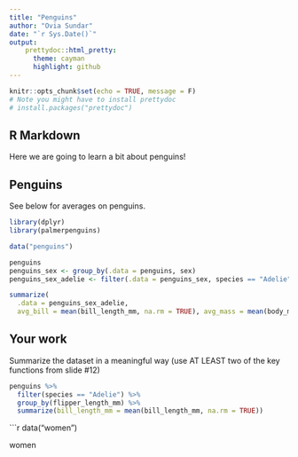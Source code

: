 ```yaml
---
title: "Penguins"
author: "Ovia Sundar"
date: "`r Sys.Date()`"
output: 
    prettydoc::html_pretty:
      theme: cayman
      highlight: github
---
```


```r
knitr::opts_chunk$set(echo = TRUE, message = F)
# Note you might have to install prettydoc
# install.packages("prettydoc")
```

## R Markdown
Here we are going to learn a bit about penguins!

## Penguins
See below for averages on penguins. 

```r
library(dplyr)
library(palmerpenguins)

data("penguins")

penguins
penguins_sex <- group_by(.data = penguins, sex)
penguins_sex_adelie <- filter(.data = penguins_sex, species == "Adelie")

summarize(
  .data = penguins_sex_adelie,
  avg_bill = mean(bill_length_mm, na.rm = TRUE), avg_mass = mean(body_mass_g, na.rm = TRUE))
```


## Your work
Summarize the dataset in a meaningful way (use AT LEAST two of the key functions from slide #12)

```r
penguins %>%
  filter(species == "Adelie") %>%
  group_by(flipper_length_mm) %>%
  summarize(bill_length_mm = mean(bill_length_mm, na.rm = TRUE))
```
```r

data("women")

women




